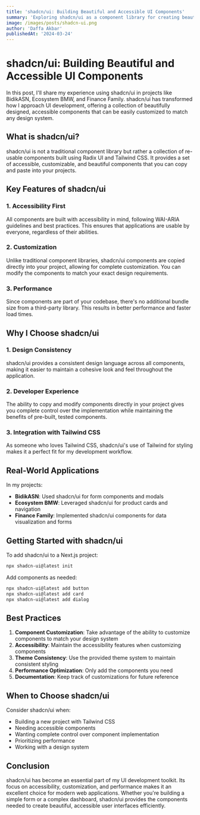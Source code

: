 ```yaml
---
title: 'shadcn/ui: Building Beautiful and Accessible UI Components'
summary: 'Exploring shadcn/ui as a component library for creating beautiful and accessible user interfaces.'
image: /images/posts/shadcn-ui.png
author: 'Daffa Akbar'
publishedAt: '2024-03-24'
---
```


# shadcn/ui: Building Beautiful and Accessible UI Components

In this post, I'll share my experience using shadcn/ui in projects like BidikASN, Ecosystem BMW, and Finance Family. shadcn/ui has transformed how I approach UI development, offering a collection of beautifully designed, accessible components that can be easily customized to match any design system.

## What is shadcn/ui?

shadcn/ui is not a traditional component library but rather a collection of re-usable components built using Radix UI and Tailwind CSS. It provides a set of accessible, customizable, and beautiful components that you can copy and paste into your projects.

## Key Features of shadcn/ui

### 1. Accessibility First

All components are built with accessibility in mind, following WAI-ARIA guidelines and best practices. This ensures that applications are usable by everyone, regardless of their abilities.

### 2. Customization

Unlike traditional component libraries, shadcn/ui components are copied directly into your project, allowing for complete customization. You can modify the components to match your exact design requirements.

### 3. Performance

Since components are part of your codebase, there's no additional bundle size from a third-party library. This results in better performance and faster load times.

## Why I Choose shadcn/ui

### 1. Design Consistency

shadcn/ui provides a consistent design language across all components, making it easier to maintain a cohesive look and feel throughout the application.

### 2. Developer Experience

The ability to copy and modify components directly in your project gives you complete control over the implementation while maintaining the benefits of pre-built, tested components.

### 3. Integration with Tailwind CSS

As someone who loves Tailwind CSS, shadcn/ui's use of Tailwind for styling makes it a perfect fit for my development workflow.

## Real-World Applications

In my projects:

- **BidikASN**: Used shadcn/ui for form components and modals
- **Ecosystem BMW**: Leveraged shadcn/ui for product cards and navigation
- **Finance Family**: Implemented shadcn/ui components for data visualization and forms

## Getting Started with shadcn/ui

To add shadcn/ui to a Next.js project:

```bash
npx shadcn-ui@latest init
```

Add components as needed:

```bash
npx shadcn-ui@latest add button
npx shadcn-ui@latest add card
npx shadcn-ui@latest add dialog
```

## Best Practices

1. **Component Customization**: Take advantage of the ability to customize components to match your design system
2. **Accessibility**: Maintain the accessibility features when customizing components
3. **Theme Consistency**: Use the provided theme system to maintain consistent styling
4. **Performance Optimization**: Only add the components you need
5. **Documentation**: Keep track of customizations for future reference

## When to Choose shadcn/ui

Consider shadcn/ui when:

- Building a new project with Tailwind CSS
- Needing accessible components
- Wanting complete control over component implementation
- Prioritizing performance
- Working with a design system

## Conclusion

shadcn/ui has become an essential part of my UI development toolkit. Its focus on accessibility, customization, and performance makes it an excellent choice for modern web applications. Whether you're building a simple form or a complex dashboard, shadcn/ui provides the components needed to create beautiful, accessible user interfaces efficiently. 